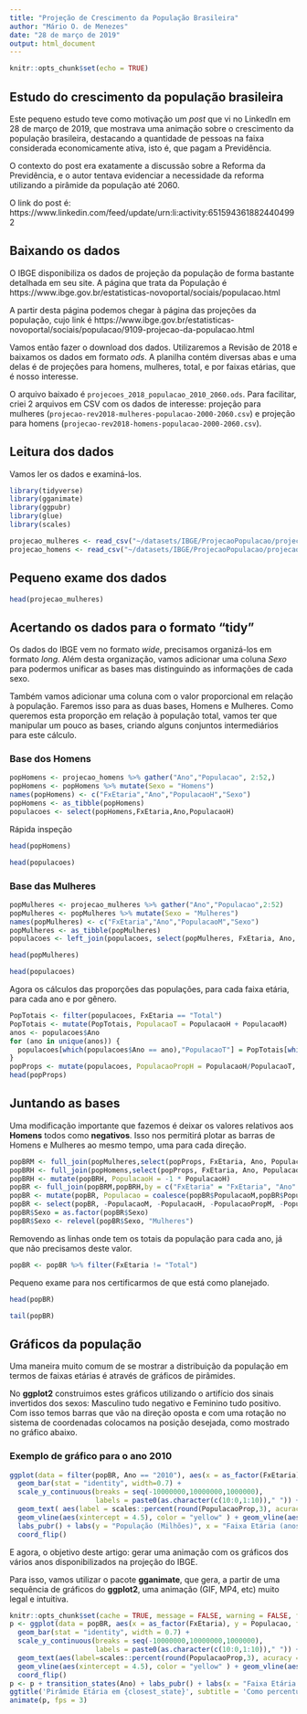 ```yaml
---
title: "Projeção de Crescimento da População Brasileira"
author: "Mário O. de Menezes"
date: "28 de março de 2019"
output: html_document
---
```


```r
knitr::opts_chunk$set(echo = TRUE)
```

## Estudo do crescimento da população brasileira

Este pequeno estudo teve como motivação um _post_ que vi no LinkedIn em 28 de março de 2019, que mostrava uma animação sobre o crescimento da população brasileira, destacando a quantidade de pessoas na faixa considerada economicamente ativa, isto é, que pagam a Previdência. 

O contexto do post era exatamente a discussão sobre a Reforma da Previdência, e o autor tentava evidenciar a necessidade da reforma utilizando a pirâmide da população até 2060.

O link do post é: https://www.linkedin.com/feed/update/urn:li:activity:6515943618824404992

## Baixando os dados

O IBGE disponibiliza os dados de projeção da população de forma bastante detalhada em seu site. A página que trata da População é https://www.ibge.gov.br/estatisticas-novoportal/sociais/populacao.html

A partir desta página podemos chegar à página das projeções da população, cujo link é https://www.ibge.gov.br/estatisticas-novoportal/sociais/populacao/9109-projecao-da-populacao.html

Vamos então fazer o download dos dados. Utilizaremos a Revisão de 2018 e baixamos os dados em formato *ods*.
A planilha contém diversas abas e uma delas é de projeções para homens, mulheres, total, e por faixas etárias, que é nosso interesse.

O arquivo baixado é `projecoes_2018_populacao_2010_2060.ods`. Para facilitar, criei 2 arquivos em CSV com os dados de interesse: projeção para mulheres (`projecao-rev2018-mulheres-populacao-2000-2060.csv`) e projeção para homens (`projecao-rev2018-homens-populacao-2000-2060.csv`).

## Leitura dos dados

Vamos ler os dados e examiná-los.

```r
library(tidyverse)
library(gganimate)
library(ggpubr)
library(glue)
library(scales)
```

```r
projecao_mulheres <- read_csv("~/datasets/IBGE/ProjecaoPopulacao/projecao-rev2018-mulheres-populacao-2000-2060.csv")
projecao_homens <- read_csv("~/datasets/IBGE/ProjecaoPopulacao/projecao-rev2018-homens-populacao-2000-2060.csv")

```

## Pequeno exame dos dados

```r
head(projecao_mulheres)
```

## Acertando os dados para o formato "tidy"

Os dados do IBGE vem no formato *wide*, precisamos organizá-los em formato *long*. Além desta organização, vamos adicionar uma coluna *Sexo* para podermos unificar as bases mas distinguindo as informações de cada sexo. 

Também vamos adicionar uma coluna com o valor proporcional em relação à população. Faremos isso para as duas bases, Homens e Mulheres. Como queremos esta proporção em relação à população total, vamos ter que manipular um pouco as bases, criando alguns conjuntos intermediários para este cálculo. 


### Base dos Homens

```r
popHomens <- projecao_homens %>% gather("Ano","Populacao", 2:52,)
popHomens <- popHomens %>% mutate(Sexo = "Homens") 
names(popHomens) <- c("FxEtaria","Ano","PopulacaoH","Sexo")
popHomens <- as_tibble(popHomens)
populacoes <- select(popHomens,FxEtaria,Ano,PopulacaoH)
```

Rápida inspeção

```r
head(popHomens)
```

```r
head(populacoes)
```

### Base das Mulheres

```r
popMulheres <- projecao_mulheres %>% gather("Ano","Populacao",2:52)
popMulheres <- popMulheres %>% mutate(Sexo = "Mulheres")
names(popMulheres) <- c("FxEtaria","Ano","PopulacaoM","Sexo")
popMulheres <- as_tibble(popMulheres)
populacoes <- left_join(populacoes, select(popMulheres, FxEtaria, Ano, PopulacaoM), by = c("FxEtaria"="FxEtaria", "Ano" = "Ano"))
```

```r
head(popMulheres)
```

```r
head(populacoes)
```


Agora os cálculos das proporções das populações, para cada faixa etária, para cada ano e por gênero.

```r
PopTotais <- filter(populacoes, FxEtaria == "Total")
PopTotais <- mutate(PopTotais, PopulacaoT = PopulacaoH + PopulacaoM)
anos <- populacoes$Ano
for (ano in unique(anos)) {
  populacoes[which(populacoes$Ano == ano),"PopulacaoT"] = PopTotais[which(PopTotais$Ano == ano),"PopulacaoT"]
}
popProps <- mutate(populacoes, PopulacaoPropH = PopulacaoH/PopulacaoT, PopulacaoPropM = PopulacaoM/PopulacaoT) 
head(popProps)
```


## Juntando as bases

Uma modificação importante que fazemos é deixar os valores relativos aos **Homens** todos como **negativos**. Isso nos permitirá plotar as barras de Homens e Mulheres ao mesmo tempo, uma para cada direção.


```r
popBRM <- full_join(popMulheres,select(popProps, FxEtaria, Ano, PopulacaoM, PopulacaoT, PopulacaoPropM) , by =c("FxEtaria" = "FxEtaria","Ano"= "Ano", "PopulacaoM" = "PopulacaoM"))
popBRH <- full_join(popHomens,select(popProps, FxEtaria, Ano, PopulacaoH, PopulacaoT, PopulacaoPropH) , by =c("FxEtaria" = "FxEtaria","Ano"= "Ano", "PopulacaoH" = "PopulacaoH"))
popBRH <- mutate(popBRH, PopulacaoH = -1 * PopulacaoH)
popBR <- full_join(popBRM,popBRH,by = c("FxEtaria" = "FxEtaria", "Ano" = "Ano", "Sexo" = "Sexo","PopulacaoT" = "PopulacaoT"))
popBR <- mutate(popBR, Populacao = coalesce(popBR$PopulacaoM,popBR$PopulacaoH), PopulacaoProp = coalesce(popBR$PopulacaoPropM,popBR$PopulacaoPropH))
popBR <- select(popBR, -PopulacaoM, -PopulacaoH, -PopulacaoPropM, -PopulacaoPropH)
popBR$Sexo = as.factor(popBR$Sexo)
popBR$Sexo <- relevel(popBR$Sexo, "Mulheres")
```

Removendo as linhas onde tem os totais da população para cada ano, já que não precisamos deste valor.

```r
popBR <- popBR %>% filter(FxEtaria != "Total")
```


Pequeno exame para nos certificarmos de que está como planejado.

```r
head(popBR)
```

```r
tail(popBR)
```

## Gráficos da população

Uma maneira muito comum de se mostrar a distribuição da população em termos de faixas etárias é através de gráficos de pirâmides.

No **ggplot2** construimos estes gráficos utilizando o artifício dos sinais invertidos dos sexos: Masculino tudo negativo e Feminino tudo positivo. Com isso temos barras que vão na direção oposta e com uma rotação no sistema de coordenadas colocamos na posição desejada, como mostrado no gráfico abaixo.

### Exemplo de gráfico para o ano 2010

```r
ggplot(data = filter(popBR, Ano == "2010"), aes(x = as_factor(FxEtaria), y = Populacao, fill = Sexo, group = Populacao)) +
  geom_bar(stat = "identity", width=0.7) + 
  scale_y_continuous(breaks = seq(-10000000,10000000,1000000),
                     labels = paste0(as.character(c(10:0,1:10))," ")) +
  geom_text( aes(label = scales::percent(round(PopulacaoProp,3), acuracy = 0.1), y = Populacao + 500000*sign(Populacao) , group = Populacao),  color="black", size=2.5) +
  geom_vline(aes(xintercept = 4.5), color = "yellow" ) + geom_vline(aes(xintercept = 11.5), color = "green") +
  labs_pubr() + labs(y = "População (Milhões)", x = "Faixa Etária (anos)") + theme_pubr() + theme(legend.position = c(0.1,.9), legend.title = element_blank()) +
  coord_flip() 
```


E agora, o objetivo deste artigo: gerar uma animação com os gráficos dos vários anos disponibilizados na projeção do IBGE. 

Para isso, vamos utilizar o pacote **gganimate**, que gera, a partir de uma sequência de gráficos do **ggplot2**, uma animação (GIF, MP4, etc) muito legal e intuitiva.


```r
knitr::opts_chunk$set(cache = TRUE, message = FALSE, warning = FALSE, fig.show = "animate")
p <- ggplot(data = popBR, aes(x = as_factor(FxEtaria), y = Populacao, fill = Sexo, group = Populacao)) +
  geom_bar(stat = "identity", width = 0.7) +
  scale_y_continuous(breaks = seq(-10000000,10000000,1000000),
                     labels = paste0(as.character(c(10:0,1:10))," ")) +
  geom_text(aes(label=scales::percent(round(PopulacaoProp,3), acuracy = 0.1), y = Populacao + 500000*sign(Populacao) , group = Populacao), color="black", size=2.5) +
  geom_vline(aes(xintercept = 4.5), color = "yellow" ) + geom_vline(aes(xintercept = 11.5), color = "green") +
  coord_flip()  
p <- p + transition_states(Ano) + labs_pubr() + labs(x = "Faixa Etária (anos)", y = "População (Milhões)") + theme_pubr() +  theme(legend.position = c(0.1,.9), legend.title = element_blank()) +
ggtitle('Pirâmide Etária em {closest_state}', subtitle = 'Como percentual da população total, por sexo') +  ease_aes('linear') 
animate(p, fps = 3)
```
